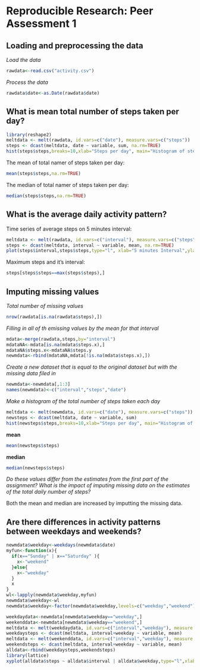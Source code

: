 # Reproducible Research: Peer Assessment 1


## Loading and preprocessing the data

*Load the data*
```r
rawdata<-read.csv("activity.csv")
```


*Process the data*
```r
rawdata$date<-as.Date(rawdata$date)
```


## What is mean total number of steps taken per day?

```r
library(reshape2)
meltdata <- melt(rawdata, id.vars=c("date"), measure.vars=c("steps"))
steps <- dcast(meltdata, date ~ variable, sum, na.rm=TRUE)
hist(steps$steps,breaks=10,xlab="Steps per day", main="Histogram of steps per day")
```

The mean of total namer of steps taken per day:
```r
mean(steps$steps,na.rm=TRUE)
```

The median of total namer of steps taken per day:
```r
median(steps$steps,na.rm=TRUE)
```


## What is the average daily activity pattern?
Time series of average steps on 5 minutes interval:
```r
meltdata <- melt(rawdata, id.vars=c("interval"), measure.vars=c("steps"))
steps <- dcast(meltdata, interval ~ variable, mean, na.rm=TRUE)
plot(steps$interval,steps$steps,type="l", xlab="5 minutes Interval",ylab="average steps")
```

Maximum steps and it's interval:
```r
steps[steps$steps==max(steps$steps),]
```

## Imputing missing values

*Total number of missing values*
```r
nrow(rawdata[is.na(rawdata$steps),])
```

*Filling in all of th emissing values by the mean for that interval*
```r
mdata<-merge(rawdata,steps,by="interval")
mdataNA<-mdata[is.na(mdata$steps.x),]
mdataNA$steps.x<-mdataNA$steps.y
newmdata<-rbind(mdataNA,mdata[!is.na(mdata$steps.x),])
```

*Create a new dataset that is equal to the original dataset but with the missing data filed in*
```r
newmdata<-newmdata[,1:3]
names(newmdata)<-c("interval","steps","date")
```

*Make a histogram of the total number of steps taken each day*
```r
meltdata <- melt(newmdata, id.vars=c("date"), measure.vars=c("steps"))
newsteps <- dcast(meltdata, date ~ variable, sum)
hist(newsteps$steps,breaks=10,xlab="Steps per day", main="Histogram of steps per day(Filled missing value)")
```

**mean**
```r
mean(newsteps$steps)
```

**median**
```r
median(newsteps$steps)
```

*Do these values differ from the estimates from the first part of the assignment? What is the impact of imputing missing data on the estimates of the total daily number of steps?*

Both the mean and median are increased by imputting the missing data.


## Are there differences in activity patterns between weekdays and weekends?
```r
newmdata$weekday<-weekdays(newmdata$date)
myfun<-function(x){
  if(x=="Sunday" | x=="Saturday" ){
    x<-"weekend"
  }else{
    x<-"weekday"
  }
  x
}
wl<-lapply(newmdata$weekday,myfun)
newmdata$weekday<-wl
newmdata$weekday<-factor(newmdata$weekday,levels=c("weekday","weekend"))

weekdaydata<-newmdata[newmdata$weekday=="weekday",]
weekenddata<-newmdata[newmdata$weekday=="weekend",]
meltdata <- melt(weekdaydata, id.vars=c("interval","weekday"), measure.vars=c("steps"))
weekdaysteps <- dcast(meltdata, interval+weekday ~ variable, mean)
meltdata <- melt(weekenddata, id.vars=c("interval","weekday"), measure.vars=c("steps"))
weekendsteps <- dcast(meltdata, interval+weekday ~ variable, mean)
alldata<-rbind(weekdaysteps,weekendsteps)
library(lattice)
xyplot(alldata$steps ~ alldata$interval | alldata$weekday,type="l",xlab="interval",ylab="steps",layout = c(1, 2))

```


